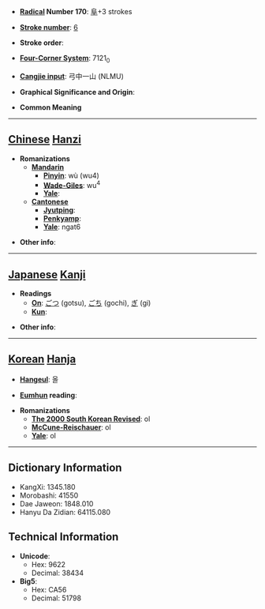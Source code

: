* '''[[Wiktionary:Chinese radical index| Radical]] Number 170''': [[Wiktionary:Chinese radical index 阜|阜]]+3 strokes

* '''[[Wiktionary:Chinese total strokes index|Stroke number]]''': [[Wiktionary:Chinese total strokes index 6|6]]

* '''Stroke order''': 

* '''[[Wiktionary:Chinese four corner index|Four-Corner System]]''': 7121<sub>0</sub>

* '''[[Wiktionary:Chinese Cangjie index|Cangjie input]]''': 弓中一山 (NLMU)

* '''Graphical Significance and Origin''': 

* '''Common Meaning'''

----

== [[Chinese]] [[Hanzi]] ==

* '''Romanizations'''
** '''[[Mandarin]]'''
*** '''[[Pinyin]]''': wù (wu4)
*** '''[[Wade-Giles]]''': wu<sup>4</sup>
*** '''[[Yale]]''': 
** '''[[Cantonese]]'''
*** '''[[Jyutping]]''':
*** '''[[Penkyamp]]''': 
*** '''[[Yale]]''': ngat6

* '''Other info''': 

----

== [[Japanese]] [[Kanji]] ==

* '''Readings'''
** '''[[On]]''': [[ごつ]] (gotsu), [[ごち]] (gochi), [[ぎ]] (gi)
** '''[[Kun]]''': 

* '''Other info''':  

----

== [[Korean]] [[Hanja]] ==

* '''[[Hangeul]]''': 올

* '''[[Eumhun]] reading''': 

* '''Romanizations'''
** '''[[The 2000 South Korean Revised Romanization|The 2000 South Korean Revised]]''': ol
** '''[[McCune-Reischauer]]''': ol
** '''[[Yale]]''': ol

----

== Dictionary Information ==

* KangXi: 1345.180
* Morobashi: 41550
* Dae Jaweon: 1848.010
* Hanyu Da Zidian: 64115.080

== Technical Information ==

* '''Unicode''':
** Hex: 9622
** Decimal: 38434
* '''Big5''':
** Hex: CA56
** Decimal: 51798